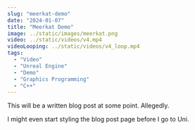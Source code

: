 ```yaml
---
slug: "meerkat-demo"
date: "2024-01-07"
title: "Meerkat Demo"
image: ../static/images/meerkat.png
video: ../static/videos/v4.mp4
videoLooping: ../static/videos/v4_loop.mp4
tags:
  - "Video"
  - "Unreal Engine"
  - "Demo"
  - "Graphics Programming"
  - "C++"
---
```


This will be a written blog post at some point. Allegedly.

I might even start styling the blog post page before I go to Uni.